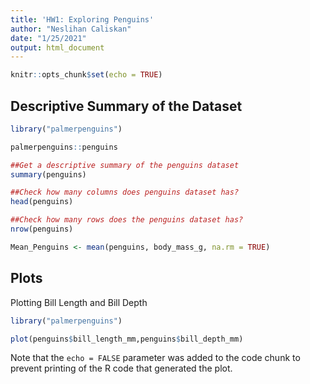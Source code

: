 ```yaml
---
title: 'HW1: Exploring Penguins'
author: "Neslihan Caliskan"
date: "1/25/2021"
output: html_document
---
```


```r
knitr::opts_chunk$set(echo = TRUE)


```

## Descriptive Summary of the Dataset

```r

library("palmerpenguins")

palmerpenguins::penguins

##Get a descriptive summary of the penguins dataset
summary(penguins)

##Check how many columns does penguins dataset has?
head(penguins)

##Check how many rows does the penguins dataset has?
nrow(penguins)

Mean_Penguins <- mean(penguins, body_mass_g, na.rm = TRUE)
```

## Plots

Plotting Bill Length and Bill Depth 

```r
library("palmerpenguins")

plot(penguins$bill_length_mm,penguins$bill_depth_mm)

```

Note that the `echo = FALSE` parameter was added to the code chunk to prevent printing of the R code that generated the plot.
